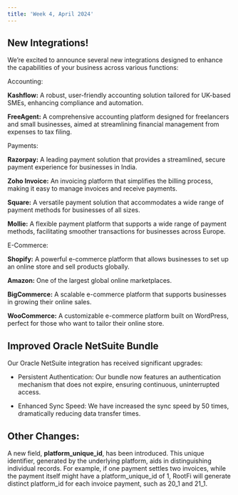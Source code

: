 ```yaml
---
title: 'Week 4, April 2024'
---
```


## New Integrations!

We’re excited to announce several new integrations designed to enhance the capabilities of your business across various functions:


Accounting:

**Kashflow:** A robust, user-friendly accounting solution tailored for UK-based SMEs, enhancing compliance and automation.

**FreeAgent:** A comprehensive accounting platform designed for freelancers and small businesses, aimed at streamlining financial management from expenses to tax filing.


Payments:

**Razorpay:** A leading payment solution that provides a streamlined, secure payment experience for businesses in India.

**Zoho Invoice:** An invoicing platform that simplifies the billing process, making it easy to manage invoices and receive payments.

**Square:** A versatile payment solution that accommodates a wide range of payment methods for businesses of all sizes.

**Mollie:** A flexible payment platform that supports a wide range of payment methods, facilitating smoother transactions for businesses across Europe.


E-Commerce:

**Shopify:** A powerful e-commerce platform that allows businesses to set up an online store and sell products globally.

**Amazon:** One of the largest global online marketplaces.

**BigCommerce:** A scalable e-commerce platform that supports businesses in growing their online sales.

**WooCommerce:** A customizable e-commerce platform built on WordPress, perfect for those who want to tailor their online store.


## Improved Oracle NetSuite Bundle

Our Oracle NetSuite integration has received significant upgrades:

- Persistent Authentication: Our bundle now features an authentication mechanism that does not expire, ensuring continuous, uninterrupted access.

- Enhanced Sync Speed: We have increased the sync speed by 50 times, dramatically reducing data transfer times.


## Other Changes:
A new field, **platform_unique_id**, has been introduced. This unique identifier, generated by the underlying platform, aids in distinguishing individual records. For example, if one payment settles two invoices, while the payment itself might have a platform_unique_id of 1, RootFi will generate distinct platform_id for each invoice payment, such as 20_1 and 21_1.







